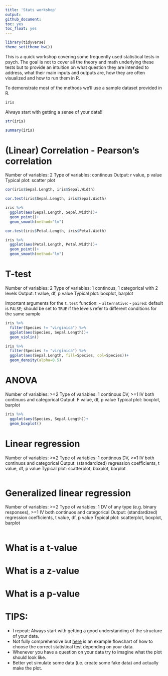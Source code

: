 ```yaml
---
title: 'Stats workshop'
output:
github_document:
toc: yes
toc_float: yes
---
```


```r
library(tidyverse)
theme_set(theme_bw())
```

This is a quick workshop covering some frequently used statistical tests in psych. The goal is not to cover all the theory and math underlying these tests but to provide an intuition on what question they are intended to address, what their main inputs and outputs are, how they are often visualized and how to run them in R.

To demonstrate most of the methods we'll use a sample dataset provided in R.

```r
iris
```

Always start with getting a sense of your data!!

```r
str(iris)
```

```r
summary(iris)
```

# (Linear) Correlation - Pearson's correlation

Number of variables: 2
Type of variables: continous 
Output: r value, p value
Typical plot: scatter plot

```r
cor(iris$Sepal.Length, iris$Sepal.Width)
```

```r
cor.test(iris$Sepal.Length, iris$Sepal.Width)
```

```r
iris %>%
  ggplot(aes(Sepal.Length, Sepal.Width))+
  geom_point()+
  geom_smooth(method="lm")
```

```r
cor.test(iris$Petal.Length, iris$Petal.Width)
```

```r
iris %>%
  ggplot(aes(Petal.Length, Petal.Width))+
  geom_point()+
  geom_smooth(method="lm")
```

# T-test

Number of variables: 2
Type of variables: 1 continous, 1 categorical with 2 levels
Output: t value, df, p value
Typical plot: boxplot, barplot

Important arguments for the `t.test` function:
- `alternative`: 
- `paired`: default is `FALSE`; should be set to `TRUE` if the levels refer to different conditions for the same sample

```r
iris %>%
  filter(Species != "virginica") %>%
  ggplot(aes(Species, Sepal.Length))+
  geom_violin()
```

```r
iris %>%
  filter(Species != "virginica") %>%
  ggplot(aes(Sepal.Length, fill=Species, col=Species))+
  geom_density(alpha=0.5)
```

# ANOVA

Number of variables: >=2
Type of variables: 1 continous DV, >=1 IV both continuos and categorical 
Output: F value, df, p value
Typical plot: boxplot, barplot

```r
iris %>%
  ggplot(aes(Species, Sepal.Length))+
  geom_boxplot()
```

# Linear regression

Number of variables: >=2
Type of variables: 1 continous DV, >=1 IV both continuos and categorical
Output: (standardized) regression coefficients, t value, df, p value
Typical plot: scatterplot, boxplot, barplot

```r

```

# Generalized linear regression

Number of variables: >=2
Type of variables: 1 DV of any type (e.g. binary responses), >=1 IV both continuos and categorical
Output: (standardized) regression coefficients, t value, df, p value
Typical plot: scatterplot, boxplot, barplot

```r

```


# What is a t-value

# What is a z-value

# What is a p-value


# TIPS:

- I repeat: Always start with getting a good understanding of the structure of your data.  
- Not fully comprehensive but [here](http://abacus.bates.edu/~ganderso/biology/resources/stats_flow_chart_v2014.pdf) is an example flowchart of how to choose the correct statistical test depending on your data.  
- Whenever you have a question on your data try to imagine what the plot should look like.  
- Better yet simulate some data (i.e. create some fake data) and actually make the plot.  